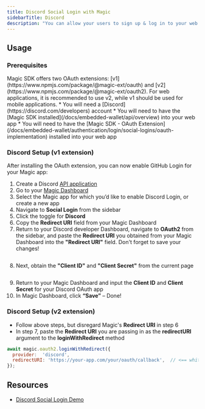 ```yaml
---
title: Discord Social Login with Magic
sidebarTitle: Discord
description: "You can allow your users to sign up & log in to your web app with their Discord account."
---
```



## Usage

### Prerequisites

<Note>
Magic SDK offers two OAuth extensions: [v1](https://www.npmjs.com/package/@magic-ext/oauth) and [v2](https://www.npmjs.com/package/@magic-ext/oauth2). For web applications, it is recommended to use v2, while v1 should be used for mobile applications.
</Note>
* You will need a [Discord](https://discord.com/developers) account
* You will need to have the [Magic SDK installed](/docs/embedded-wallet/api/overview) into your web app
* You will need to have the [Magic SDK - OAuth Extension](/docs/embedded-wallet/authentication/login/social-logins/oauth-implementation) installed into your web app

### Discord Setup (v1 extension)

After installing the OAuth extension, you can now enable GitHub Login for your Magic app:

1.  Create a Discord [API application](https://discord.com/developers/applications)
2.  Go to your [Magic Dashboard](https://dashboard.magic.link/login)
3.  Select the Magic app for which you’d like to enable Discord Login, or create a new app
4.  Navigate to **Social Login** from the sidebar
5.  Click the toggle for **Discord**
6.  Copy the **Redirect URI** field from your Magic Dashboard
7.  Return to your Discord developer Dashboard, navigate to **OAuth2** from the sidebar, and paste the **Redirect URI** you obtained from your Magic Dashboard into the **"Redirect URI"** field. Don't forget to save your changes!

<Frame>
  <img src="/images/paste-redirect-uri.webp" alt=""/>
</Frame>

8.  Next, obtain the **"Client ID"** and **"Client Secret"** from the current page

<Frame>
  <img src="/images/obtain-client-credentials.webp" alt=""/>
</Frame>

9.  Return to your Magic Dashboard and input the **Client ID** and **Client Secret** for your Discord OAuth app
10. In Magic Dashboard, click **“Save”** – Done!

### Discord Setup (v2 extension)

* Follow above steps, but disregard Magic's **Redirect URI** in step 6
* In step 7, paste the **Redirect URI** you are passing in as the **redirectURI** argument to the **loginWithRedirect** method

```javascript JavaScript icon="square-js"
await magic.oauth2.loginWithRedirect({
  provider:  'discord',
  redirectURI: 'https://your-app.com/your/oauth/callback',  // <== whitelist this with Discord
});
```

## Resources

* [Discord Social Login Demo](https://magic-oauth-v2-dun.vercel.app/)

